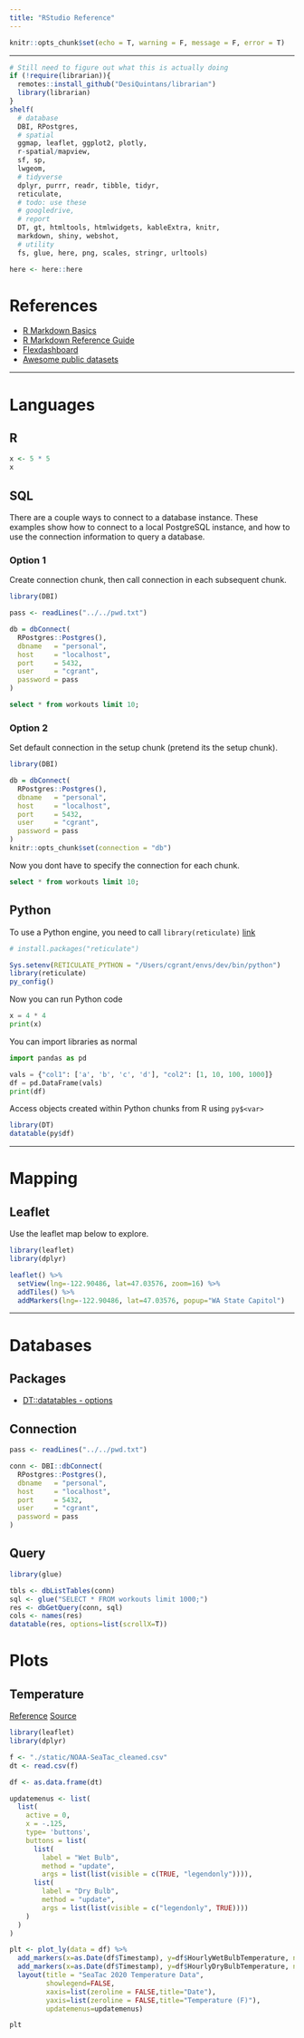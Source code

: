 ```yaml
---
title: "RStudio Reference"
---
```


```r
knitr::opts_chunk$set(echo = T, warning = F, message = F, error = T)
```

---

```r
# Still need to figure out what this is actually doing
if (!require(librarian)){
  remotes::install_github("DesiQuintans/librarian")
  library(librarian)
}
shelf(
  # database
  DBI, RPostgres,
  # spatial
  ggmap, leaflet, ggplot2, plotly,
  r-spatial/mapview,
  sf, sp,
  lwgeom,
  # tidyverse
  dplyr, purrr, readr, tibble, tidyr,
  reticulate,
  # todo: use these
  # googledrive,
  # report
  DT, gt, htmltools, htmlwidgets, kableExtra, knitr, 
  markdown, shiny, webshot,
  # utility
  fs, glue, here, png, scales, stringr, urltools)

here <- here::here
```

# References

  - [R Markdown Basics](https://rmarkdown.rstudio.com/authoring_basics.html)
  - [R Markdown Reference Guide](https://bookdown.org/yihui/rmarkdown/)
  - [Flexdashboard](https://rmarkdown.rstudio.com/flexdashboard/)
  - [Awesome public datasets](https://github.com/awesomedata/awesome-public-datasets)

---

# Languages

## R
```r
x <- 5 * 5
x
```


## SQL

There are a couple ways to connect to a database instance. These examples show how to connect to a local PostgreSQL instance, and how to use the connection information to query a database.

### Option 1
Create connection chunk, then call connection in each subsequent chunk.
```r
library(DBI)

pass <- readLines("../../pwd.txt")

db = dbConnect(
  RPostgres::Postgres(),
  dbname   = "personal",
  host     = "localhost",
  port     = 5432,
  user     = "cgrant",
  password = pass
)
```

```sql
select * from workouts limit 10;
```

### Option 2
Set default connection in the setup chunk (pretend its the setup chunk).
```r
library(DBI)

db = dbConnect(
  RPostgres::Postgres(),
  dbname   = "personal",
  host     = "localhost",
  port     = 5432,
  user     = "cgrant",
  password = pass
)
knitr::opts_chunk$set(connection = "db")
```

Now you dont have to specify the connection for each chunk.
```sql
select * from workouts limit 10;
```


## Python

To use a Python engine, you need to call `library(reticulate)` [link](https://rstudio.github.io/reticulate/)
```r
# install.packages("reticulate")

Sys.setenv(RETICULATE_PYTHON = "/Users/cgrant/envs/dev/bin/python")
library(reticulate)
py_config()
```


Now you can run Python code
```python
x = 4 * 4
print(x)
```

You can import libraries as normal
```python
import pandas as pd

vals = {"col1": ['a', 'b', 'c', 'd'], "col2": [1, 10, 100, 1000]}
df = pd.DataFrame(vals)
print(df)
```

Access objects created within Python chunks from R using `py$<var>`
```r
library(DT)
datatable(py$df)
```

---

# Mapping

## Leaflet
Use the leaflet map below to explore.
```r
library(leaflet)
library(dplyr)

leaflet() %>% 
  setView(lng=-122.90486, lat=47.03576, zoom=16) %>% 
  addTiles() %>% 
  addMarkers(lng=-122.90486, lat=47.03576, popup="WA State Capitol")
```

---

# Databases

## Packages
* [DT::datatables - options](https://datatables.net/reference/option/)

## Connection
```r
pass <- readLines("../../pwd.txt")

conn <- DBI::dbConnect(
  RPostgres::Postgres(),
  dbname   = "personal",
  host     = "localhost",
  port     = 5432,
  user     = "cgrant",
  password = pass
)
```


## Query
```r
library(glue)

tbls <- dbListTables(conn)
sql <- glue("SELECT * FROM workouts limit 1000;")
res <- dbGetQuery(conn, sql)
cols <- names(res)
datatable(res, options=list(scrollX=T))
```


# Plots

## Temperature

[Reference](https://rstudio-pubs-static.s3.amazonaws.com/392197_d66db681e0fa4ab1b19b85f8ce38aacc.html)
[Source](https://www.ncdc.noaa.gov/cdo-web/datasets/LCD/stations/WBAN:24233/detail)

```r
library(leaflet)
library(dplyr)

f <- "./static/NOAA-SeaTac_cleaned.csv"
dt <- read.csv(f)

df <- as.data.frame(dt)

updatemenus <- list(
  list(
    active = 0,
    x = -.125,
    type= 'buttons',
    buttons = list(
      list(
        label = "Wet Bulb",
        method = "update",
        args = list(list(visible = c(TRUE, "legendonly")))),
      list(
        label = "Dry Bulb",
        method = "update",
        args = list(list(visible = c("legendonly", TRUE))))
    )
  )
)

plt <- plot_ly(data = df) %>%
  add_markers(x=as.Date(df$Timestamp), y=df$HourlyWetBulbTemperature, name="Wet Bulb") %>%
  add_markers(x=as.Date(df$Timestamp), y=df$HourlyDryBulbTemperature, name="Dry Bulb", visible="legendonly") %>%
  layout(title = "SeaTac 2020 Temperature Data", 
         showlegend=FALSE,
         xaxis=list(zeroline = FALSE,title="Date"),
         yaxis=list(zeroline = FALSE,title="Temperature (F)"),
         updatemenus=updatemenus)

plt
```


<!-- ## Steps -->
<!-- ```{r steps} -->
<!-- plt1 <- ggplot(res, aes(x=as.Date(start_time), y=steps)) + -->
<!--   geom_line(color="red", size=1) + -->
<!--   ylab("Steps") + -->
<!--   xlab("Date") + -->
<!--   scale_x_date(date_labels="%b\n%Y") -->
<!-- plt1 -->
<!-- ``` -->

<!-- ## Sleep Time -->
<!-- ```{r sleeptime} -->
<!-- plt2 <- ggplot(res, aes(x=as.Date(start_time), y=(seconds_asleep / 60) / 60)) + -->
<!--   geom_line(color="purple", size=1) + -->
<!--   ylab("Hours Asleep") + -->
<!--   xlab("Date") + -->
<!--   scale_x_date(date_labels="%b\n%Y") -->
<!-- plt2 -->
<!-- ``` -->

<!-- ## Sleep Quality -->
<!-- ```{r sleepqual} -->
<!-- plt3 <- ggplot(res, aes(x=as.Date(start_time), y=sleep_quality)) + -->
<!--   geom_line(color="blue", size=1) + -->
<!--   ylab("Sleep Quality") + -->
<!--   xlab("Date") + -->
<!--   scale_x_date(date_labels="%b\n%Y") -->
<!-- plt3 -->
<!-- ``` -->


